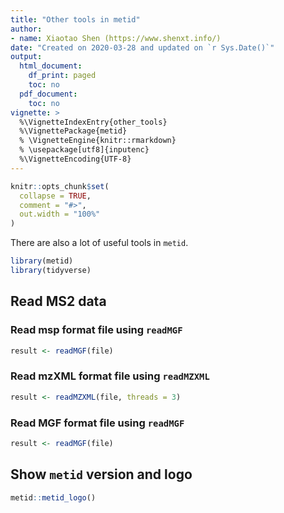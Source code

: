 ```yaml
---
title: "Other tools in metid"
author:
- name: Xiaotao Shen (https://www.shenxt.info/)
date: "Created on 2020-03-28 and updated on `r Sys.Date()`"
output:
  html_document:
    df_print: paged
    toc: no
  pdf_document:
    toc: no
vignette: >
  %\VignetteIndexEntry{other_tools}
  %\VignettePackage{metid}
  % \VignetteEngine{knitr::rmarkdown}
  % \usepackage[utf8]{inputenc}
  %\VignetteEncoding{UTF-8}
---
```


```r
knitr::opts_chunk$set(
  collapse = TRUE,
  comment = "#>",
  out.width = "100%"
)
```

There are also a lot of useful tools in `metid`.

```r
library(metid)
library(tidyverse)
```

## Read MS2 data

### Read msp format file using `readMGF`

```r
result <- readMGF(file)
```

### Read mzXML format file using `readMZXML`

```r
result <- readMZXML(file, threads = 3)
```

### Read MGF format file using `readMGF`

```r
result <- readMGF(file)
```


## Show `metid` version and logo

```r
metid::metid_logo()
```

